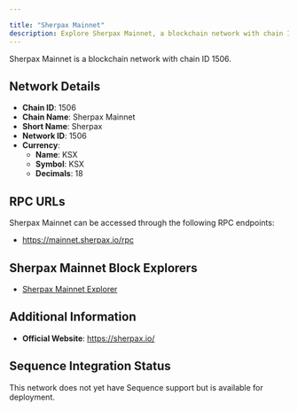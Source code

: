 ```yaml
---

title: "Sherpax Mainnet"
description: Explore Sherpax Mainnet, a blockchain network with chain ID 1506. Learn about its native currency, KSX, and how to interact with the network.
---
```




Sherpax Mainnet is a blockchain network with chain ID 1506.

## Network Details

- **Chain ID**: 1506
- **Chain Name**: Sherpax Mainnet
- **Short Name**: Sherpax
- **Network ID**: 1506
- **Currency**: 
  - **Name**: KSX
  - **Symbol**: KSX
  - **Decimals**: 18

## RPC URLs

Sherpax Mainnet can be accessed through the following RPC endpoints:

- https://mainnet.sherpax.io/rpc

## Sherpax Mainnet Block Explorers

- [Sherpax Mainnet Explorer](https://evm.sherpax.io)

## Additional Information

- **Official Website**: https://sherpax.io/

## Sequence Integration Status

This network does not yet have Sequence support but is available for deployment.
